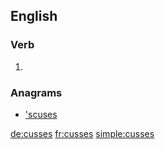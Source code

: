 ==English==

===Verb===
{{head|en}}

# {{en-third-person singular of|cuss}}

===Anagrams===
* [['scuses#English|'scuses]]

[[de:cusses]]
[[fr:cusses]]
[[simple:cusses]]